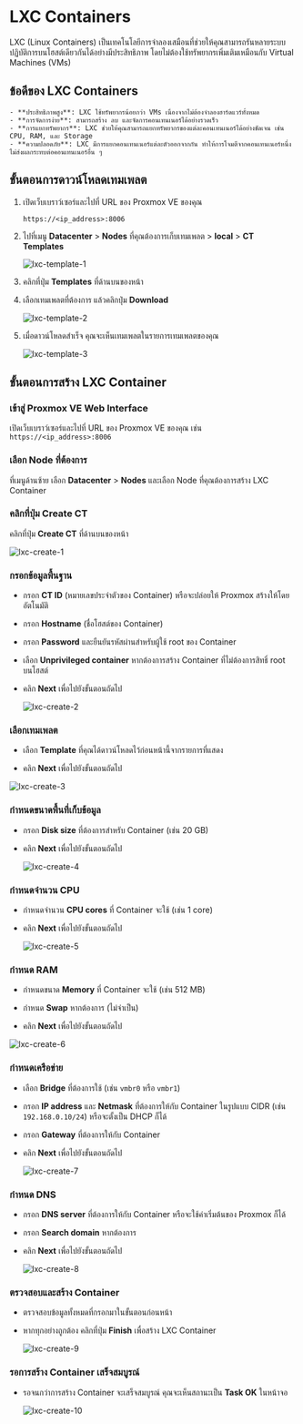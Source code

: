 
# LXC Containers

LXC (Linux Containers) เป็นเทคโนโลยีการจำลองเสมือนที่ช่วยให้คุณสามารถรันหลายระบบปฏิบัติการบนโฮสต์เดียวกันได้อย่างมีประสิทธิภาพ โดยไม่ต้องใช้ทรัพยากรเพิ่มเติมเหมือนกับ Virtual Machines (VMs)

## ข้อดีของ LXC Containers

    - **ประสิทธิภาพสูง**: LXC ใช้ทรัพยากรน้อยกว่า VMs เนื่องจากไม่ต้องจำลองฮาร์ดแวร์ทั้งหมด
    - **การจัดการง่าย**: สามารถสร้าง ลบ และจัดการคอนเทนเนอร์ได้อย่างรวดเร็ว
    - **การแยกทรัพยากร**: LXC ช่วยให้คุณสามารถแยกทรัพยากรของแต่ละคอนเทนเนอร์ได้อย่างชัดเจน เช่น CPU, RAM, และ Storage
    - **ความปลอดภัย**: LXC มีการแยกคอนเทนเนอร์แต่ละตัวออกจากกัน ทำให้การโจมตีจากคอนเทนเนอร์หนึ่งไม่ส่งผลกระทบต่อคอนเทนเนอร์อื่น ๆ

## ขั้นตอนการดาวน์โหลดเทมเพลต

1. เปิดเว็บเบราว์เซอร์และไปที่ URL ของ Proxmox VE ของคุณ

    ```plaintext
    https://<ip_address>:8006
    ```

2. ไปที่เมนู **Datacenter** > **Nodes** ที่คุณต้องการเก็บเทมเพลต > **local** > **CT Templates**

    ![lxc-template-1](/images/proxmox/lxc-template-1.png)

3. คลิกที่ปุ่ม **Templates** ที่ด้านบนของหน้า

4. เลือกเทมเพลตที่ต้องการ แล้วคลิกปุ่ม **Download**

    ![lxc-template-2](/images/proxmox/lxc-template-2.png)

5. เมื่อดาวน์โหลดสำเร็จ คุณจะเห็นเทมเพลตในรายการเทมเพลตของคุณ

    ![lxc-template-3](/images/proxmox/lxc-template-3.png)

## ขั้นตอนการสร้าง LXC Container

<Steps>

### เข้าสู่ Proxmox VE Web Interface

เปิดเว็บเบราว์เซอร์และไปที่ URL ของ Proxmox VE ของคุณ เช่น `https://<ip_address>:8006`

### เลือก Node ที่ต้องการ

ที่เมนูด้านซ้าย เลือก **Datacenter** > **Nodes** และเลือก Node ที่คุณต้องการสร้าง LXC Container

### คลิกที่ปุ่ม **Create CT**

คลิกที่ปุ่ม **Create CT** ที่ด้านบนของหน้า

![lxc-create-1](/images/proxmox/lxc-create-1.png)

### กรอกข้อมูลพื้นฐาน

- กรอก **CT ID** (หมายเลขประจำตัวของ Container) หรือจะปล่อยให้ Proxmox สร้างให้โดยอัตโนมัติ

- กรอก **Hostname** (ชื่อโฮสต์ของ Container)

- กรอก **Password** และยืนยันรหัสผ่านสำหรับผู้ใช้ root ของ Container

- เลือก **Unprivileged container** หากต้องการสร้าง Container ที่ไม่ต้องการสิทธิ์ root บนโฮสต์

- คลิก **Next** เพื่อไปยังขั้นตอนถัดไป

    ![lxc-create-2](/images/proxmox/lxc-create-2.png)

### เลือกเทมเพลต

- เลือก **Template** ที่คุณได้ดาวน์โหลดไว้ก่อนหน้านี้จากรายการที่แสดง

- คลิก **Next** เพื่อไปยังขั้นตอนถัดไป

![lxc-create-3](/images/proxmox/lxc-create-3.png)

### กำหนดขนาดพื้นที่เก็บข้อมูล

- กรอก **Disk size** ที่ต้องการสำหรับ Container (เช่น 20 GB)

- คลิก **Next** เพื่อไปยังขั้นตอนถัดไป

    ![lxc-create-4](/images/proxmox/lxc-create-4.png)

### กำหนดจำนวน CPU

- กำหนดจำนวน **CPU cores** ที่ Container จะใช้ (เช่น 1 core)

- คลิก **Next** เพื่อไปยังขั้นตอนถัดไป

    ![lxc-create-5](/images/proxmox/lxc-create-5.png)

### กำหนด RAM

- กำหนดขนาด **Memory** ที่ Container จะใช้ (เช่น 512 MB)

- กำหนด **Swap** หากต้องการ (ไม่จำเป็น)

- คลิก **Next** เพื่อไปยังขั้นตอนถัดไป

![lxc-create-6](/images/proxmox/lxc-create-6.png)

### กำหนดเครือข่าย

- เลือก **Bridge** ที่ต้องการใช้ (เช่น `vmbr0` หรือ `vmbr1`)

- กรอก **IP address** และ **Netmask** ที่ต้องการให้กับ Container ในรูปแบบ CIDR (เช่น `192.168.0.10/24`) หรือจะตั้งเป็น DHCP ก็ได้

- กรอก **Gateway** ที่ต้องการให้กับ Container 

- คลิก **Next** เพื่อไปยังขั้นตอนถัดไป

    ![lxc-create-7](/images/proxmox/lxc-create-7.png)

### กำหนด DNS

- กรอก **DNS server** ที่ต้องการให้กับ Container หรือจะใช้ค่าเริ่มต้นของ Proxmox ก็ได้

- กรอก **Search domain** หากต้องการ

- คลิก **Next** เพื่อไปยังขั้นตอนถัดไป

    ![lxc-create-8](/images/proxmox/lxc-create-8.png)

### ตรวจสอบและสร้าง Container

- ตรวจสอบข้อมูลทั้งหมดที่กรอกมาในขั้นตอนก่อนหน้า

- หากทุกอย่างถูกต้อง คลิกที่ปุ่ม **Finish** เพื่อสร้าง LXC Container

    ![lxc-create-9](/images/proxmox/lxc-create-9.png)

### รอการสร้าง Container เสร็จสมบูรณ์

- รอจนกว่าการสร้าง Container จะเสร็จสมบูรณ์ คุณจะเห็นสถานะเป็น **Task OK** ในหน้าจอ

    ![lxc-create-10](/images/proxmox/lxc-create-10.png)

</Steps>
